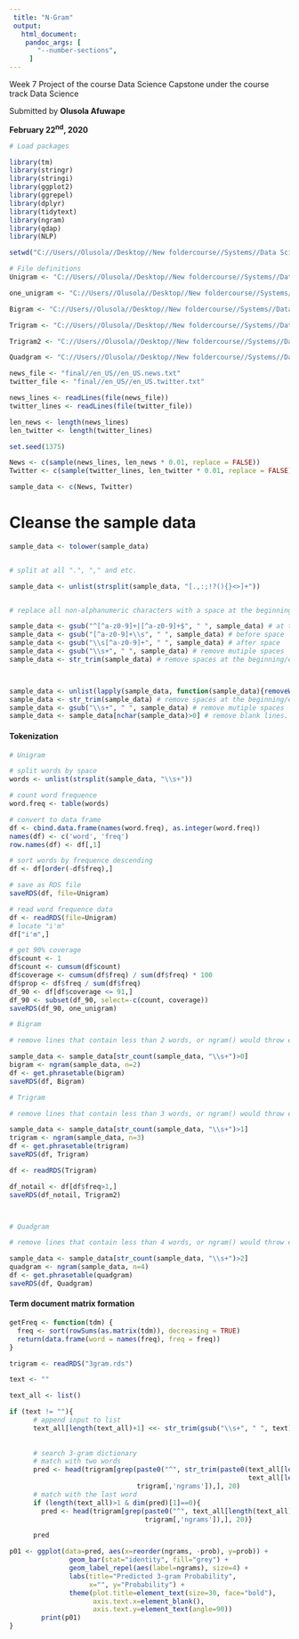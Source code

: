 ```yaml
---
 title: "N-Gram"
 output:
   html_document: 
    pandoc_args: [
       "--number-sections",
     ]
---
```



<div id = "description"> 

Week 7 Project of the course Data Science Capstone under the course track Data Science

Submitted by **Olusola Afuwape** 

**February 22^nd^, 2020** 
</div> 


```r

# Load packages

library(tm)
library(stringr)
library(stringi)
library(ggplot2)
library(ggrepel)
library(dplyr)
library(tidytext)
library(ngram)
library(qdap)
library(NLP)

setwd("C://Users//Olusola//Desktop//New foldercourse//Systems//Data Science//Course10 -  Data Science Capstone//Week 7")

# File definitions
Unigram <- "C://Users//Olusola//Desktop//New foldercourse//Systems//Data Science//Course10 -  Data Science Capstone//Week 7//1gram.rds"

one_unigram <- "C://Users//Olusola//Desktop//New foldercourse//Systems//Data Science//Course10 -  Data Science Capstone//Week 7//onegram.rds"

Bigram <- "C://Users//Olusola//Desktop//New foldercourse//Systems//Data Science//Course10 -  Data Science Capstone//Week 7//2gram.rds"

Trigram <- "C://Users//Olusola//Desktop//New foldercourse//Systems//Data Science//Course10 -  Data Science Capstone//Week 7//3gram.rds"

Trigram2 <- "C://Users//Olusola//Desktop//New foldercourse//Systems//Data Science//Course10 -  Data Science Capstone//Week 7//3gram2.rds"

Quadgram <- "C://Users//Olusola//Desktop//New foldercourse//Systems//Data Science//Course10 -  Data Science Capstone//Week 7//4gram.rds"

news_file <- "final//en_US//en_US.news.txt"
twitter_file <- "final//en_US//en_US.twitter.txt"

news_lines <- readLines(file(news_file))
twitter_lines <- readLines(file(twitter_file))

len_news <- length(news_lines)
len_twitter <- length(twitter_lines)

set.seed(1375)

News <- c(sample(news_lines, len_news * 0.01, replace = FALSE))
Twitter <- c(sample(twitter_lines, len_twitter * 0.01, replace = FALSE))

sample_data <- c(News, Twitter)
```

# Cleanse the sample data

```r

sample_data <- tolower(sample_data)


# split at all ".", "," and etc.

sample_data <- unlist(strsplit(sample_data, "[.,:;!?(){}<>]+"))


# replace all non-alphanumeric characters with a space at the beginning/end of a word.

sample_data <- gsub("^[^a-z0-9]+|[^a-z0-9]+$", " ", sample_data) # at the begining/end of a line
sample_data <- gsub("[^a-z0-9]+\\s", " ", sample_data) # before space
sample_data <- gsub("\\s[^a-z0-9]+", " ", sample_data) # after space
sample_data <- gsub("\\s+", " ", sample_data) # remove mutiple spaces
sample_data <- str_trim(sample_data) # remove spaces at the beginning/end of the line



sample_data <- unlist(lapply(sample_data, function(sample_data){removeWords(sample_data, stopwords("en"))}))
sample_data <- str_trim(sample_data) # remove spaces at the beginning/end of the line
sample_data <- gsub("\\s+", " ", sample_data) # remove mutiple spaces
sample_data <- sample_data[nchar(sample_data)>0] # remove blank lines.

```





#### Tokenization

```r
# Unigram

# split words by space
words <- unlist(strsplit(sample_data, "\\s+"))

# count word frequence
word.freq <- table(words)

# convert to data frame
df <- cbind.data.frame(names(word.freq), as.integer(word.freq))
names(df) <- c('word', 'freq')
row.names(df) <- df[,1]

# sort words by frequence descending
df <- df[order(-df$freq),]

# save as RDS file
saveRDS(df, file=Unigram)

# read word frequence data
df <- readRDS(file=Unigram)
# locate "i'm" 
df["i'm",]

# get 90% coverage 
df$count <- 1
df$count <- cumsum(df$count)
df$coverage <- cumsum(df$freq) / sum(df$freq) * 100
df$prop <- df$freq / sum(df$freq)
df_90 <- df[df$coverage <= 91,]
df_90 <- subset(df_90, select=-c(count, coverage))
saveRDS(df_90, one_unigram)

# Bigram

# remove lines that contain less than 2 words, or ngram() would throw errors.

sample_data <- sample_data[str_count(sample_data, "\\s+")>0] 
bigram <- ngram(sample_data, n=2) 
df <- get.phrasetable(bigram)
saveRDS(df, Bigram)

# Trigram

# remove lines that contain less than 3 words, or ngram() would throw errors.

sample_data <- sample_data[str_count(sample_data, "\\s+")>1] 
trigram <- ngram(sample_data, n=3) 
df <- get.phrasetable(trigram)
saveRDS(df, Trigram)

df <- readRDS(Trigram)

df_notail <- df[df$freq>1,]
saveRDS(df_notail, Trigram2)



# Quadgram

# remove lines that contain less than 4 words, or ngram() would throw errors.

sample_data <- sample_data[str_count(sample_data, "\\s+")>2] 
quadgram <- ngram(sample_data, n=4) 
df <- get.phrasetable(quadgram)
saveRDS(df, Quadgram)

```

#### Term document matrix formation

```r

getFreq <- function(tdm) {
  freq <- sort(rowSums(as.matrix(tdm)), decreasing = TRUE)
  return(data.frame(word = names(freq), freq = freq))
}

trigram <- readRDS("3gram.rds")

text <- ""

text_all <- list()

if (text != ""){
      # append input to list
      text_all[length(text_all)+1] <<- str_trim(gsub("\\s+", " ", text))
      
      
      # search 3-gram dictionary
      # match with two words
      pred <- head(trigram[grep(paste0("^", str_trim(paste0(text_all[length(text_all)-1], " ",
                                                            text_all[length(text_all)])), " "), 
                                trigram[,'ngrams']),], 20)
      # match with the last word
      if (length(text_all)>1 & dim(pred)[1]==0){
        pred <- head(trigram[grep(paste0("^", text_all[length(text_all)], " "), 
                                  trigram[,'ngrams']),], 20)}

      pred

p01 <- ggplot(data=pred, aes(x=reorder(ngrams, -prob), y=prob)) +
               geom_bar(stat="identity", fill="grey") +
               geom_label_repel(aes(label=ngrams), size=4) +
               labs(title="Predicted 3-gram Probability",
                    x="", y="Probability") +
               theme(plot.title=element_text(size=30, face="bold"),
                     axis.text.x=element_blank(),
                     axis.text.y=element_text(angle=90))
        print(p01)
}    
```


